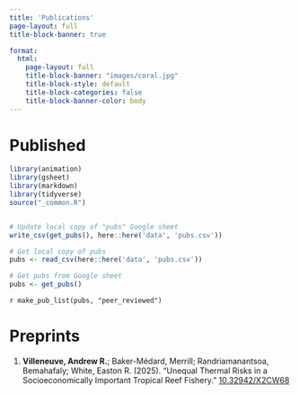 ```yaml
---
title: 'Publications'
page-layout: full
title-block-banner: true

format:
  html:
    page-layout: full
    title-block-banner: "images/coral.jpg"
    title-block-style: default
    title-block-categories: false
    title-block-banner-color: body
---
```


# Published

```r
library(animation)
library(gsheet)
library(markdown)
library(tidyverse)
source("_common.R")


# Update local copy of "pubs" Google sheet
write_csv(get_pubs(), here::here('data', 'pubs.csv'))

# Get local copy of pubs
pubs <- read_csv(here::here('data', 'pubs.csv'))

# Get pubs from Google sheet
pubs <- get_pubs()
```

`r make_pub_list(pubs, "peer_reviewed")`

# Preprints

1.  **Villeneuve, Andrew R.**; Baker-Médard, Merrill; Randriamanantsoa, Bemahafaly; White, Easton R. (2025). "Unequal Thermal Risks in a Socioeconomically Important Tropical Reef Fishery." [10.32942/X2CW68](https://doi.org/10.32942/X2CW68)
